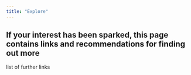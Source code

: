 ```yaml
---
title: "Explore"
---
```


<h2>If your interest has been sparked, this page contains links and recommendations for finding out more</h2>

<p>list of further links</p>